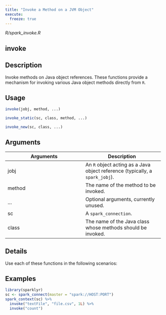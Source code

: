 ```yaml
---
title: "Invoke a Method on a JVM Object"
execute:
  freeze: true
---
```


*R/spark_invoke.R*

## invoke

## Description
Invoke methods on Java object references. These functions provide a mechanism for invoking various Java object methods directly from `R`. 


## Usage
```r
invoke(jobj, method, ...) 

invoke_static(sc, class, method, ...) 

invoke_new(sc, class, ...) 
```

## Arguments
|Arguments|Description|
|---|---|
| jobj | An `R` object acting as a Java object reference (typically, a `spark_jobj`). |
| method | The name of the method to be invoked. |
| ... | Optional arguments, currently unused. |
| sc | A `spark_connection`. |
| class | The name of the Java class whose methods should be invoked. |

## Details

Use each of these functions in the following scenarios: 






## Examples
```r
library(sparklyr)
sc <- spark_connect(master = "spark://HOST:PORT") 
spark_context(sc) %>% 
  invoke("textFile", "file.csv", 1L) %>% 
  invoke("count") 
```



